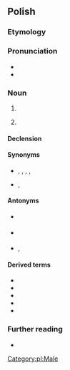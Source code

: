 ==Polish==

===Etymology===
{{rfe|pl}}

===Pronunciation===
* {{pl-IPA}}
* {{audio|Pl-chłopiec.ogg|Audio|lang=pl}}

===Noun===
{{pl-noun|m-pr|dim=chłopczyk}}

# {{l|en|boy|t=a male child}}
# {{lb|pl|colloquial|dated}} {{l|en|boyfriend|t=a male romantic partner}}

====Declension====
{{pl-decl-noun-m-pr|dats=chłopcu}}

====Synonyms====
* {{sense|a male child}}  {{l|pl|chłopak}}, {{l|pl|młodzik}}, {{l|pl|podrostek}}, {{l|pl|młodzieniec}}, {{l|pl|małolat}}
* {{sense|a male romantic partner}} {{l|pl|chłopak}}, {{l|pl|partner}}

====Antonyms====
* {{sense|a male child, by age}} {{l|pl|mężczyzna}}
* {{sense|a male child, by gender}} {{l|pl|dziewczyna}}
* {{sense|a male romantic partner}} {{l|pl|dziewczyna}}, {{l|pl|partnerka}}

====Derived terms====
* {{l|pl|chłopięcy}}
* {{l|pl|chłopięcość}}
* {{l|pl|chłopczyca}}
* {{l|pl|chłop}}
* {{l|pl|chłopieć}}

===Further reading===
* {{R:PWN}}

[[Category:pl:Male]]